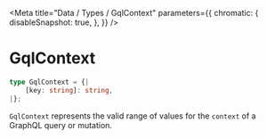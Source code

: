 
<Meta
    title="Data / Types / GqlContext"
    parameters={{
        chromatic: {
            disableSnapshot: true,
        },
    }}
/>

# GqlContext

```ts
type GqlContext = {|
    [key: string]: string,
|};
```

`GqlContext` represents the valid range of values for the `context` of a GraphQL query or mutation.
